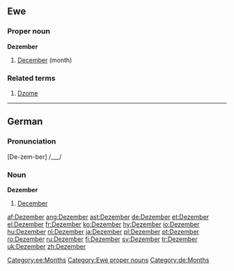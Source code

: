 ==Ewe==
===Proper noun===
'''Dezember'''

# [[December]] (month)

===Related terms===
# [[Dzome]]

[[Category:ee:Months]]
[[Category:Ewe proper nouns]]

----

==German==

===Pronunciation===
[De-zem-ber] /___/

===Noun===
'''Dezember'''
# [[December]]

[[Category:de:Months]]

[[af:Dezember]]
[[ang:Dezember]]
[[ast:Dezember]]
[[de:Dezember]]
[[et:Dezember]]
[[el:Dezember]]
[[fr:Dezember]]
[[ko:Dezember]]
[[hy:Dezember]]
[[io:Dezember]]
[[hu:Dezember]]
[[nl:Dezember]]
[[ja:Dezember]]
[[pl:Dezember]]
[[pt:Dezember]]
[[ro:Dezember]]
[[ru:Dezember]]
[[fi:Dezember]]
[[sv:Dezember]]
[[tr:Dezember]]
[[uk:Dezember]]
[[zh:Dezember]]
